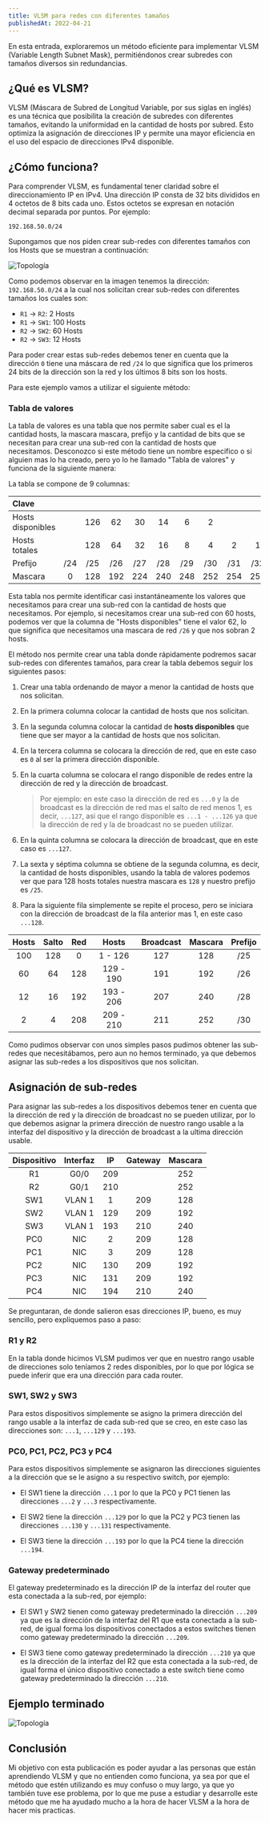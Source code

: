```yaml
---
title: VLSM para redes con diferentes tamaños
publishedAt: 2022-04-21
---
```


En esta entrada, exploraremos un método eficiente para implementar VLSM (Variable Length Subnet Mask), permitiéndonos crear subredes con tamaños diversos sin redundancias.

## ¿Qué es VLSM?

VLSM (Máscara de Subred de Longitud Variable, por sus siglas en inglés) es una técnica que posibilita la creación de subredes con diferentes tamaños, evitando la uniformidad en la cantidad de hosts por subred. Esto optimiza la asignación de direcciones IP y permite una mayor eficiencia en el uso del espacio de direcciones IPv4 disponible.

## ¿Cómo funciona?

Para comprender VLSM, es fundamental tener claridad sobre el direccionamiento IP en IPv4. Una dirección IP consta de 32 bits divididos en 4 octetos de 8 bits cada uno. Estos octetos se expresan en notación decimal separada por puntos. Por ejemplo:

`192.168.50.0/24`

Supongamos que nos piden crear sub-redes con diferentes tamaños con los Hosts que se muestran a continuación:

![Topología](./vlsm-esquema.png)

Como podemos observar en la imagen tenemos la dirección: `192.168.50.0/24` a la cual nos solicitan crear sub-redes con diferentes tamaños los cuales son:

- `R1` -> `R2`: 2 Hosts
- `R1` -> `SW1`: 100 Hosts
- `R2` -> `SW2`: 60 Hosts
- `R2` -> `SW3`: 12 Hosts

Para poder crear estas sub-redes debemos tener en cuenta que la dirección `0` tiene una máscara de red `/24` lo que significa que los primeros 24 bits de la dirección son la red y los últimos 8 bits son los hosts.

Para este ejemplo vamos a utilizar el siguiente método:

### Tabla de valores

La tabla de valores es una tabla que nos permite saber cual es el la cantidad hosts, la mascara mascara, prefijo y la cantidad de bits que se necesitan para crear una sub-red con la cantidad de hosts que necesitamos. Desconozco si este método tiene un nombre especifico o si alguien mas lo ha creado, pero yo lo he llamado "Tabla de valores" y funciona de la siguiente manera:

La tabla se compone de 9 columnas:

| Clave             |     |     |     |     |     |     |     |     |     |
| :---------------- | :-: | :-: | :-: | :-: | :-: | :-: | :-: | :-: | :-: |
| Hosts disponibles |     | 126 | 62  | 30  | 14  |  6  |  2  |     |     |
| Hosts totales     |     | 128 | 64  | 32  | 16  |  8  |  4  |  2  |  1  |
| Prefijo           | /24 | /25 | /26 | /27 | /28 | /29 | /30 | /31 | /32 |
| Mascara           |  0  | 128 | 192 | 224 | 240 | 248 | 252 | 254 | 255 |

Esta tabla nos permite identificar casi instantáneamente los valores que necesitamos para crear una sub-red con la cantidad de hosts que necesitamos. Por ejemplo, si necesitamos crear una sub-red con 60 hosts, podemos ver que la columna de "Hosts disponibles" tiene el valor 62, lo que significa que necesitamos una mascara de red `/26` y que nos sobran 2 hosts.

El método nos permite crear una tabla donde rápidamente podremos sacar sub-redes con diferentes tamaños, para crear la tabla debemos seguir los siguientes pasos:

1. Crear una tabla ordenando de mayor a menor la cantidad de hosts que nos solicitan.
2. En la primera columna colocar la cantidad de hosts que nos solicitan.
3. En la segunda columna colocar la cantidad de **hosts disponibles** que tiene que ser mayor a la cantidad de hosts que nos solicitan.
4. En la tercera columna se colocara la dirección de red, que en este caso es `0` al ser la primera dirección disponible.
5. En la cuarta columna se colocara el rango disponible de redes entre la dirección de red y la dirección de broadcast.
   > Por ejemplo: en este caso la dirección de red es `...0` y la de broadcast es la dirección de red mas el salto de red menos 1, es decir, `...127`, asi que el rango disponible es `...1 - ...126` ya que la dirección de red y la de broadcast no se pueden utilizar.
6. En la quinta columna se colocara la dirección de broadcast, que en este caso es `...127`.

7. La sexta y séptima columna se obtiene de la segunda columna, es decir, la cantidad de hosts disponibles, usando la tabla de valores podemos ver que para 128 hosts totales nuestra mascara es `128` y nuestro prefijo es `/25`.

8. Para la siguiente fila simplemente se repite el proceso, pero se iniciara con la dirección de broadcast de la fila anterior mas 1, en este caso `...128`.

| Hosts | Salto | Red |   Hosts   | Broadcast | Mascara | Prefijo |
| :---: | :---: | :-: | :-------: | :-------: | :-----: | :-----: |
|  100  |  128  |  0  |  1 - 126  |    127    |   128   |   /25   |
|  60   |  64   | 128 | 129 - 190 |    191    |   192   |   /26   |
|  12   |  16   | 192 | 193 - 206 |    207    |   240   |   /28   |
|   2   |   4   | 208 | 209 - 210 |    211    |   252   |   /30   |

Como pudimos observar con unos simples pasos pudimos obtener las sub-redes que necesitábamos, pero aun no hemos terminado, ya que debemos asignar las sub-redes a los dispositivos que nos solicitan.

## Asignación de sub-redes

Para asignar las sub-redes a los dispositivos debemos tener en cuenta que la dirección de red y la dirección de broadcast no se pueden utilizar, por lo que debemos asignar la primera dirección de nuestro rango usable a la interfaz del dispositivo y la dirección de broadcast a la ultima dirección usable.

| Dispositivo | Interfaz | IP  | Gateway | Mascara |
| :---------: | :------: | :-: | :-----: | :-----: |
|     R1      |   G0/0   | 209 |         |   252   |
|     R2      |   G0/1   | 210 |         |   252   |
|     SW1     |  VLAN 1  |  1  |   209   |   128   |
|     SW2     |  VLAN 1  | 129 |   209   |   192   |
|     SW3     |  VLAN 1  | 193 |   210   |   240   |
|     PC0     |   NIC    |  2  |   209   |   128   |
|     PC1     |   NIC    |  3  |   209   |   128   |
|     PC2     |   NIC    | 130 |   209   |   192   |
|     PC3     |   NIC    | 131 |   209   |   192   |
|     PC4     |   NIC    | 194 |   210   |   240   |

Se preguntaran, de donde salieron esas direcciones IP, bueno, es muy sencillo, pero expliquemos paso a paso:

### R1 y R2

En la tabla donde hicimos VLSM pudimos ver que en nuestro rango usable de direcciones solo teníamos 2 redes disponibles, por lo que por lógica se puede inferir que era una dirección para cada router.

### SW1, SW2 y SW3

Para estos dispositivos simplemente se asigno la primera dirección del rango usable a la interfaz de cada sub-red que se creo, en este caso las direcciones son: `...1`, `...129` y `...193`.

### PC0, PC1, PC2, PC3 y PC4

Para estos dispositivos simplemente se asignaron las direcciones siguientes a la dirección que se le asigno a su respectivo switch, por ejemplo:

- El SW1 tiene la dirección `...1` por lo que la PC0 y PC1 tienen las direcciones `...2` y `...3` respectivamente.

- El SW2 tiene la dirección `...129` por lo que la PC2 y PC3 tienen las direcciones `...130` y `...131` respectivamente.

- El SW3 tiene la dirección `...193` por lo que la PC4 tiene la dirección `...194`.

### Gateway predeterminado

El gateway predeterminado es la dirección IP de la interfaz del router que esta conectada a la sub-red, por ejemplo:

- El SW1 y SW2 tienen como gateway predeterminado la dirección `...209` ya que es la dirección de la interfaz del R1 que esta conectada a la sub-red, de igual forma los dispositivos conectados a estos switches tienen como gateway predeterminado la dirección `...209`.

- El SW3 tiene como gateway predeterminado la dirección `...210` ya que es la dirección de la interfaz del R2 que esta conectada a la sub-red, de igual forma el único dispositivo conectado a este switch tiene como gateway predeterminado la dirección `...210`.

## Ejemplo terminado

![Topología](./vlsm-terminado.png)

## Conclusión

Mi objetivo con esta publicación es poder ayudar a las personas que están aprendiendo VLSM y que no entienden como funciona, ya sea por que el método que estén utilizando es muy confuso o muy largo, ya que yo también tuve ese problema, por lo que me puse a estudiar y desarrolle este método que me ha ayudado mucho a la hora de hacer VLSM a la hora de hacer mis practicas.
